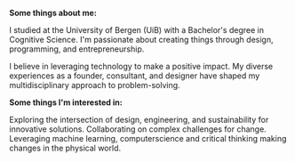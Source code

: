 **Some things about me:**

I studied at the University of Bergen (UiB) with a Bachelor's degree in Cognitive Science.
I'm passionate about creating things through design, programming, and entrepreneurship.

I believe in leveraging technology to make a positive impact.
My diverse experiences as a founder, consultant, and designer have shaped my multidisciplinary approach to problem-solving.

**Some things I'm interested in:**

Exploring the intersection of design, engineering, and sustainability for innovative solutions. Collaborating on complex challenges for change.
Leveraging machine learning, computerscience and critical thinking making changes in the physical world.